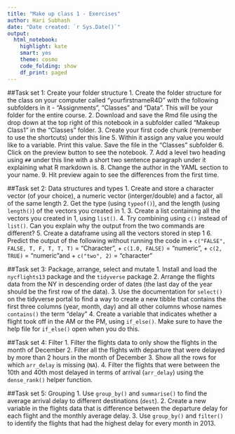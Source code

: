 ```yaml
---
title: "Make up class 1 - Exercises"
author: Hari Subhash
date: "Date created: `r Sys.Date()`"
output:
  html_notebook:
    highlight: kate
    smart: yes
    theme: cosmo
    code_folding: show
    df_print: paged
---
```

##Task set 1: Create your folder structure
1. Create the folder structure for the class on your computer called "yourfirstnameR4D" with the following subfolders in it - "Assignments", "Classes" and "Data". This will be your folder for the entire course.
2. Download and save the Rmd file using the drop down at the top right of this notebook in a subfolder called "Makeup Class1" in the "Classes" folder.
3. Create your first code chunk (remember to use the shortcuts) under this line
5. Within it assign any value you would like to a variable. Print this value. Save the file in the "Classes" subfolder
6. Click on the preview button to see the notebook. 
7. Add a level two heading using `##` under this line with a short two sentence paragraph under it explaining what R markdown is.
8. Change the author in the YAML section to your name.
9. Hit preview again to see the differences from the first time.

##Task set 2: Data structures and types
1. Create and store a character vector (of your choice), a numeric vector (interger/double) and a factor, all of the same length
2. Get the type (using `typeof()`), and the length (using `length()`) of the vectors you created in 1.
3. Create a list containing all the vectors you created in 1, using `list()`.
4. Try combining using `c()` instead of `list()`. Can you explain why the output from the two commands are different?
5. Create a dataframe using all the vectors stored in step 1
6. Predict the output of the following without running the code in 
    + `c("FALSE", FALSE, T, F, T, T, T)` = "Character", 
    + `c(1.0, FALSE)` = "numeric", 
    + `c(2, TRUE)`  = "numeric"and 
    + `c("two", 2)` = "character"
    
##Task set 3: Package, arrange, select and mutate
1. Install and load the `nycflights13` package and the `tidyverse` package
2. Arrange the flights data from the NY in descending order of dates (the last day of the year should be the first row of the data).
3. Use the documentation for `select()` on the tidyverse portal to find a way to create a new tibble that contains the first three columns (year, month, day) and all other columns whose names `contains()` the term "delay"
4. Create a variable that indicates whether a flight took off in the AM or the PM, using `if_else()`. Make sure to have the help file for `if_else()` open when you do this.

##Task set 4: Filter
1. Filter the flights data to only show the flights in the month of December
2. Filter all the flights with departure that were delayed by more than 2 hours in the month of December
3. Show all the rows for which `arr_delay` is missing (`NA`).
4. Filter the flights that were between the 10th and 40th most delayed in terms of arrival (`arr_delay`) using the `dense_rank()` helper function.

##Task set 5: Grouping
1. Use `group_by()` and `summarise()` to find the average arrival delay to different destinations (`dest`).
2. Create a new variable in the flights data that is difference between the departure delay for each flight and the monthly average delay.
3. Use `group_by()` and `filter()` to identify the flights that had the highest delay for every month in 2013.





